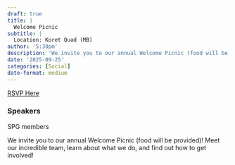 ```yaml
---
draft: true 
title: |
  Welcome Picnic
subtitle: |
  Location: Koret Quad (MB)
author: '5:30pm'
description: 'We invite you to our annual Welcome Picnic (food will be provided)! Meet our incredible team, learn about what we do, and find out how to get involved!'
date: '2025-09-25'
categories: [Social]
date-format: medium 
---
```

<a href=tinyurl.com/spg-picnic class='btn btn-danger'>RSVP Here</a>

### Speakers  
SPG members

We invite you to our annual Welcome Picnic (food will be provided)! Meet our incredible team, learn about what we do, and find out how to get involved!


